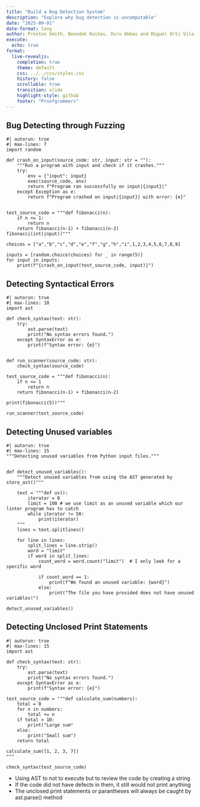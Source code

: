 ```yaml
---
title: "Build a Bug Detection System"
description: "Explore why bug detection is uncomputable"
date: "2025-09-01"
date-format: long
author: Preston Smith, Benedek Kaibas, Duru Akbas and Miguel Orti Vila
execute:
  echo: true
format:
  live-revealjs:
    completion: true
    theme: default
    css: ../../css/styles.css
    history: false
    scrollable: true
    transition: slide
    highlight-style: github
    footer: "Proofgrammers"
---
```


## Bug Detecting through Fuzzing

```pyodide
#| autorun: true
#| max-lines: 7
import random

def crash_on_input(source_code: str, input: str = ""):
    """Run a program with input and check if it crashes."""
    try:
        env = {"input": input}
        exec(source_code, env)
        return f"Program ran successfully on input|{input}|"
    except Exception as e:
        return f"Program crashed on input|{input}| with error: {e}"


test_source_code = """def fibonacci(n):
    if n <= 1:
        return n
    return fibonacci(n-1) + fibonacci(n-2)
fibonacci(int(input))"""

choices = ["a","b","c","d","e","f","g","h","i",1,2,3,4,5,6,7,8,9]

inputs = [random.choice(choices) for _ in range(5)]
for input in inputs:
    print(f"{crash_on_input(test_source_code, input)}")
```


## Detecting Syntactical Errors

```pyodide
#| autorun: true
#| max-lines: 10
import ast

def check_syntax(text: str):
    try:
        ast.parse(text)
        print("No syntax errors found.")
    except SyntaxError as e:
        print(f"Syntax error: {e}")
        

def run_scanner(source_code: str):
    check_syntax(source_code)

test_source_code = """def fibonacci(n):
    if n <= 1
        return n
    return fibonacci(n-1) + fibonacci(n-2)

print(fibonacci(5))"""

run_scanner(test_source_code)
```

## Detecting Unused variables

```pyodide
#| autorun: true
#| max-lines: 15
"""Detecting unused variables from Python input files."""


def detect_unused_variables():
    """Detect unused variables from using the AST generated by store_ast()"""

    text = """def uv():
        iterator = 0
        limit = 100 # we use limit as an unused variable which our linter program has to catch
        while iterator != 50:
            print(iterator)
    """
    lines = text.splitlines()

    for line in lines:
        split_lines = line.strip()
        word = "limit"
        if word in split_lines:
            count_word = word.count("limit")  # I only look for a specific word

            if count_word == 1:
                print(f"We found an unused variable: {word}")
            else:
                print("The file you have provided does not have unused variables!")

detect_unused_variables()

```


## Detecting Unclosed Print Statements

```pyodide
#| autorun: true
#| max-lines: 15
import ast

def check_syntax(text: str):
    try:
        ast.parse(text)
        print("No syntax errors found.")
    except SyntaxError as e:
        print(f"Syntax error: {e}")

test_source_code = """def calculate_sum(numbers):
    total = 0
    for n in numbers:
        total += n
    if total > 10:
        print("Large sum"
    else:
        print("Small sum")
    return total

calculate_sum([1, 2, 3, 7])
"""

check_syntax(test_source_code)

```

- Using AST to not to execute but to review the code by creating a string 
- If the code did not have defects in them, it still would not print anything 
- The unclosed print statements or parantheses will always be caught by ast.parse() method